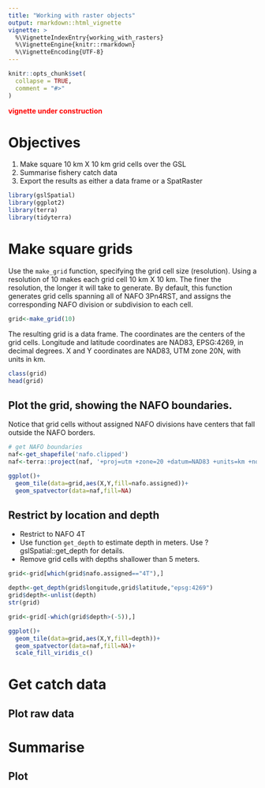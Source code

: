 ```yaml
---
title: "Working with raster objects"
output: rmarkdown::html_vignette
vignette: >
  %\VignetteIndexEntry{working_with_rasters}
  %\VignetteEngine{knitr::rmarkdown}
  %\VignetteEncoding{UTF-8}
---
```


```r
knitr::opts_chunk$set(
  collapse = TRUE,
  comment = "#>"
)
```


<span style="color:red">**vignette under construction**</span>

# Objectives

  1. Make square 10 km X 10 km grid cells over the GSL
  2. Summarise fishery catch data
  3. Export the results as either a data frame or a SpatRaster
  
  
```r
library(gslSpatial)
library(ggplot2)
library(terra)
library(tidyterra)
```

# Make square grids
Use the `make_grid` function, specifying the grid cell size (resolution). Using a resolution of 10 makes each grid cell 10 km X 10 km. The finer the resolution, the longer it will take to generate. By default, this function generates grid cells spanning all of NAFO 3Pn4RST, and assigns the corresponding NAFO division or subdivision to each cell.

```r
grid<-make_grid(10)
```

The resulting grid is a data frame. The coordinates are the centers of the grid cells. Longitude and latitude coordinates are NAD83, EPSG:4269, in decimal degrees. X and Y coordinates are NAD83, UTM zone 20N, with units in km.
```r
class(grid)
head(grid)
```

## Plot the grid, showing the NAFO boundaries.
Notice that grid cells without assigned NAFO divisions have centers that fall outside the NAFO borders.
```r
# get NAFO boundaries
naf<-get_shapefile('nafo.clipped')
naf<-terra::project(naf, '+proj=utm +zone=20 +datum=NAD83 +units=km +no_defs')

ggplot()+
  geom_tile(data=grid,aes(X,Y,fill=nafo.assigned))+
  geom_spatvector(data=naf,fill=NA)
```

## Restrict by location and depth

  + Restrict to NAFO 4T
  + Use function `get_depth` to estimate depth in meters. Use ?gslSpatial::get_depth for details.
  + Remove grid cells with depths shallower than 5 meters.
```r
grid<-grid[which(grid$nafo.assigned=="4T"),]

depth<-get_depth(grid$longitude,grid$latitude,"epsg:4269")
grid$depth<-unlist(depth)
str(grid)

grid<-grid[-which(grid$depth>(-5)),]

ggplot()+
  geom_tile(data=grid,aes(X,Y,fill=depth))+
  geom_spatvector(data=naf,fill=NA)+
  scale_fill_viridis_c()
```

# Get catch data

## Plot raw data

# Summarise

## Plot



